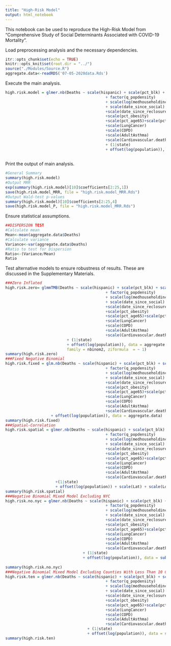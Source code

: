 ```yaml
---
title: "High-Risk Model"
output: html_notebook
---
```


This notebook can be used to reproduce the High-Risk Model from "Comprehensive Study of Social Determinants Associated with COVID-19 Mortality". 

Load preprocessing analysis and the necessary dependencies. 
```r
itr::opts_chunk$set(echo = TRUE)
knitr::opts_knit$set(root.dir = "../")
source("./Modules/Source.R")
aggregate.data<-readRDS('07-05-2020data.Rds')
```

Execute the main analysis. 

```r
high.risk.model = glmer.nb(Deaths ~ scale(hispanic) + scale(pct_blk) + scale(pct_asian) + scale(pct_white)+   scale(pct_native)
                                            + factor(q_popdensity)
                                            + scale(log(medhouseholdincome)) + scale(education) + scale(beds/population)
                                            + scale(date_since_social) + scale(date_since) + scale(date_since_reopen)
                                            +scale(date_since_reclosure)+scale(date_since_mask)
                                            +scale(pct_obesity)
                                            +scale(pct_age65)+scale(pct_diabetes)
                                            +scale(LungCancer)
                                            +scale(COPD)
                                            +scale(AdultAsthma)
                                            +scale(Cardiovascular.death_rate)
                                            + (1|state)
                                            + offset(log(population)), data= aggregate.data)
                                            
```


Print the output of main analysis.

```r
#General Summary
summary(high.risk.model)
#Output MRR
exp(summary(high.risk.model)[10]$coefficients[2:25,1])
save(high.risk.model_MRR, file = "high.risk.model_MRR.Rds")
#Output Wald-test p-values
summary(high.risk.model)[10]$coefficients[2:25,4]
save(high.risk.model_P, file = "high.risk.model_MRR.Rds")
```

Ensure statistical assumptions.

```r
##DISPERSION TEST
#Calculate mean
Mean<-mean(aggregate.data$Deaths) 
#Calculate variance
Variance<-var(aggregate.data$Deaths) 
#Ratio to test for Dispersion
Ratio<-(Variance/Mean)
Ratio
```

Test alternative models to ensure robustness of results. These are discussed in the Supplementary Materials. 

```r
###Zero Inflated
high.risk.zero= glmmTMB(Deaths ~ scale(hispanic) + scale(pct_blk) + scale(pct_asian) + scale(pct_white)+   scale(pct_native)
                                            + factor(q_popdensity)
                                            + scale(log(medhouseholdincome))+ scale(education) + scale(beds/population)
                                            + scale(date_since_social) + scale(date_since) + scale(date_since_reopen)
                                            +scale(date_since_reclosure)+scale(date_since_mask)
                                            +scale(pct_obesity)
                                            +scale(pct_age65)+scale(pct_diabetes)
                                            +scale(LungCancer)
                                            +scale(COPD)
                                            +scale(AdultAsthma)
                                            +scale(Cardiovascular.death_rate)
                           + (1|state)
                           + offset(log(population)), data = aggregate.data,
                           family = nbinom2, ziformula  = ~ 1)
summary(high.risk.zero)
###Fixed Negative Binomial 
high.risk.fixed = glm.nb(Deaths ~ scale(hispanic) + scale(pct_blk) + scale(pct_asian) + scale(pct_white)+   scale(pct_native)
                                            + factor(q_popdensity)
                                            + scale(log(medhouseholdincome))+ scale(education) + scale(beds/population)
                                            + scale(date_since_social) + scale(date_since) + scale(date_since_reopen)
                                            +scale(date_since_reclosure)+scale(date_since_mask)
                                            +scale(pct_obesity)
                                            +scale(pct_age65)+scale(pct_diabetes)
                                            +scale(LungCancer)
                                            +scale(COPD)
                                            +scale(AdultAsthma)
                                            +scale(Cardiovascular.death_rate)
                    + offset(log(population)), data = aggregate.data)
summary(high.risk.fixed)
###Spatial-Correlation 
high.risk.spatial = glmer.nb(Deaths ~ scale(hispanic) + scale(pct_blk) + scale(pct_asian) + scale(pct_white)+   scale(pct_native)
                                            + factor(q_popdensity)
                                            + scale(log(medhouseholdincome))+ scale(education) + scale(beds/population)
                                            + scale(date_since_social) + scale(date_since) + scale(date_since_reopen)
                                            +scale(date_since_reclosure)+scale(date_since_mask)
                                            +scale(pct_obesity)
                                            +scale(pct_age65)+scale(pct_diabetes)
                                            +scale(LungCancer)
                                            +scale(COPD)
                                            +scale(AdultAsthma)
                                            +scale(Cardiovascular.death_rate)
                      +(1|state)
                      + offset(log(population)) + scale(Lat) + scale(Long_), data = aggregate.data)
summary(high.risk.spatial)
###Negative Binomial Mixed Model Excluding NYC
high.risk.no.nyc = glmer.nb(Deaths ~ scale(hispanic) + scale(pct_blk) + scale(pct_asian) + scale(pct_white)+   scale(pct_native)
                                            + factor(q_popdensity)
                                            + scale(log(medhouseholdincome)) + scale(education) + scale(beds/population)
                                            + scale(date_since_social) + scale(date_since) + scale(date_since_reopen)
                                            +scale(date_since_reclosure)+scale(date_since_mask)
                                            +scale(pct_obesity)
                                            +scale(pct_age65)+scale(pct_diabetes)
                                            +scale(LungCancer)
                                            +scale(COPD)
                                            +scale(AdultAsthma)
                                            +scale(Cardiovascular.death_rate)
                                  + (1|state)
                                  + offset(log(population)), data = subset(aggregate.data,!(fips %in% c("09001","42089","36111","09009","36059","36103","34013",
                                                                                                                                              "36079","36081",  "36085",  "36087",  "36119",  "36027",                                                                                                                           "36071",  "09005",  "34021"))))
summary(high.risk.no.nyc)
###Negative Binomial Mixed Model Excluding Counties With Less Than 10 Cases
high.risk.ten = glmer.nb(Deaths ~ scale(hispanic) + scale(pct_blk) + scale(pct_asian) + scale(pct_white)+   scale(pct_native)
                                            + factor(q_popdensity)
                                            + scale(log(medhouseholdincome)) + scale(education) + scale(beds/population)
                                            + scale(date_since_social) + scale(date_since) + scale(date_since_reopen)
                                            +scale(date_since_reclosure)+scale(date_since_mask)
                                            +scale(pct_obesity)
                                            +scale(pct_age65)+scale(pct_diabetes)
                                            +scale(LungCancer)
                                            +scale(COPD)
                                            +scale(AdultAsthma)
                                            +scale(Cardiovascular.death_rate)
                                    + (1|state)
                                    + offset(log(population)), data = subset(aggregate.data,Confirmed >=10))
summary(high.risk.ten)
```

